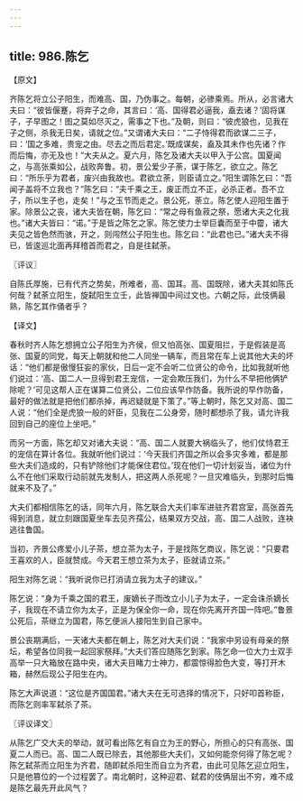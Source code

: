 ```yaml
---
---
---
```

title: 986.陈乞
---



【原文】

齐陈乞将立公子阳生，而难高、国，乃伪事之。每朝，必骖乘焉。所从，必言诸大夫曰：“彼皆偃蹇，将弃子之命，其言曰：‘高、国得君必逼我，盍去诸？’固将谋子，子早图之！图之莫如尽灭之，需事之下也。”及朝，则曰：“彼虎狼也，见我在子之侧，杀我无日矣，请就之位。”又谓诸大夫曰：“二子恃得君而欲谋二三子，曰：‘国之多难，贵宠之由。尽去之而后君定。’既成谋矣，盍及其未作也先诸？作而后悔，亦无及也！”大夫从之。夏六月，陈乞及诸大夫以甲入于公宫。国夏闻之，与高张乘如公，战败奔鲁。初，景公爱少子荼，谋于陈乞，欲立之。陈乞曰：“所乐乎为君者，废兴由我故也。君欲立荼，则臣请立之。”阳生谓陈乞曰：“吾闻子盖将不立我也？”陈乞曰：“夫千乘之王，废正而立不正，必杀正者。吾不立子，所以生子也，走矣！”与之玉节而走之。景公死，荼立。陈乞使人迎阳生置于家。除景公之丧，诸大夫皆在朝，陈乞曰：“常之母有鱼菽之祭，愿诸大夫之化我也。”诸大夫皆曰：“诺。”于是皆之陈乞之家。陈乞使力士举巨囊而至于中霤，诸大夫见之皆色然而骇，开之，则闯然公子阳生也。陈乞曰：“此君也已。”诸大夫不得已，皆逡巡北面再拜稽首而君之，自是往弑荼。

〖评议〗

自陈氏厚施，已有代齐之势矣，所难者，高、国耳。高、国既除，诸大夫其如陈氏何哉？弑荼立阳生，旋弑阳生立壬，此皆禅国中间过文也。六朝之际，此伎俩最熟，陈乞其作俑者乎？

【译文】

春秋时齐人陈乞想拥立公子阳生为齐侯，但又怕高张、国夏阻拦，于是假装是高张、国夏的同党，每天上朝就和他二人同坐一辆车，而且常在车上说其他大夫的坏话：“他们都是傲慢狂妄的家伙，日后一定不会听二位贤公的命令，比如我就听他们说过：‘高、国二人一旦得到君王宠信，一定会欺压我们，为什么不早把他俩铲除呢？’可见这帮人正在谋算二位贤公，二位应该早作防备。我所说的早作防备，最好的做法就是把他们都杀掉，再迟疑就是下策了。”等上朝时，陈乞又对高、国二人说：“他们全是虎狼一般的奸臣，见我在二公身旁，随时都想杀了我，请允许我回到自己的座位上坐吧。”

而另一方面，陈乞却又对诸大夫说：“高、国二人就要大祸临头了，他们仗恃君王的宠信在算计各位。我就听他们说过：‘今天我们齐国之所以会多灾多难，都是那些大夫们造成的，只有铲除他们才能保住君位。’现在他们一切计划妥当，诸位为什么不在他们采取行动前就先发制人，把这两人杀死呢？一旦灾难临头，到那时后悔就来不及了。”

大夫们都相信陈乞的话，同年六月，陈乞联合大夫们率军进驻齐君宫室，高张首先得到消息，就立刻跟国夏坐车去见齐孺公，结果双方交战，高、国二人战败，连袂逃往鲁国。

当初，齐景公疼爱小儿子茶，想立茶为太子，于是找陈乞商议，陈乞说：“只要君王喜欢的人，臣就赞成。今天君王想立茶为太子，臣就请立茶。”

阳生对陈乞说：“我听说你已打消请立我为太子的建议。”

陈乞说：“身为千乘之国的君王，废嫡长子而改立小儿子为太子，一定会诛杀嫡长子，我现在不请立你为太子，正是为保全你一命，现在你先离开齐国一阵吧。”鲁景公死后，茶继立为国君，陈乞便派人接阳生到自己家中。

景公丧期满后，一天诸大夫都在朝上，陈乞对大夫们说：“我家中另设有母亲的祭坛，希望各位同我一起回家祭拜。”大夫们答应随陈乞到家。陈乞命一位大力士双手高举一只大箱放在路中央，诸大夫目睹力士神力，都震惊得脸色大变，等打开木箱，赫然后现公子阳生在内。

陈乞大声说道：“这位是齐国国君。”诸大夫在无可选择的情况下，只好叩首称臣，而陈乞则率军弑杀了茶。

〖评议译文〗

从陈乞广交大夫的举动，就可看出陈乞有自立为王的野心，所担心的只有高张、国夏二人而已。高、国二人既已除去，其他那些大夫们，又如何能奈何得了陈乞呢？陈乞弑茶而立阳生为齐君，随即弑杀阳生而自立为齐君，由此可见陈乞迎立阳生，只是他篡位的一个过程罢了。南北朝时，这种迎君、弑君的伎俩层出不穷，难不成是陈乞最先开此风气？